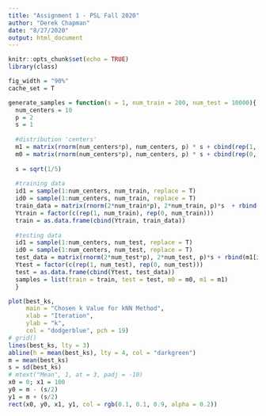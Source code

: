 ```yaml
---
title: "Assignment 1 - PSL Fall 2020"
author: "Derek Chapman"
date: "8/27/2020"
output: html_document
---
```


```r
knitr::opts_chunk$set(echo = TRUE)
library(class)

fig_width = "90%"
cache_set = T
```

```r
generate_samples = function(s = 1, num_train = 200, num_test = 10000){
  num_centers = 10
  p = 2
  s = 1
  
  #distribution 'centers'
  m1 = matrix(rnorm(num_centers*p), num_centers, p) * s + cbind(rep(1, num_centers), rep(0, num_centers))
  m0 = matrix(rnorm(num_centers*p), num_centers, p) * s + cbind(rep(0, num_centers), rep(1, num_centers))
  
  s = sqrt(1/5)
  
  #training data
  id1 = sample(1:num_centers, num_train, replace = T)
  id0 = sample(1:num_centers, num_train, replace = T)
  train_data = matrix(rnorm(2*num_train*p), 2*num_train, p)*s  + rbind(m1[id1, ], m0[id0, ])
  Ytrain = factor(c(rep(1, num_train), rep(0, num_train)))
  train = as.data.frame(cbind(Ytrain, train_data))
  
  #testing data
  id1 = sample(1:num_centers, num_test, replace = T)
  id0 = sample(1:num_centers, num_test, replace = T)
  test_data = matrix(rnorm(2*num_test*p), 2*num_test, p)*s + rbind(m1[id1, ], m0[id0, ])
  Ytest = factor(c(rep(1, num_test), rep(0, num_test)))
  test = as.data.frame(cbind(Ytest, test_data))
  samples = list(train = train, test = test, m0 = m0, m1 = m1)
  }
```


```r
plot(best_ks, 
     main = "Chosen k Value for kNN Method",
     xlab = "Iteration",
     ylab = "k",
     col = "dodgerblue", pch = 19)
# grid()
lines(best_ks, lty = 3)
abline(h = mean(best_ks), lty = 4, col = "darkgreen")
m = mean(best_ks)
s = sd(best_ks)
# mtext("Mean", 1, at = 3, padj = -10)
x0 = 0; x1 = 100
y0 = m - (s/2)
y1 = m + (s/2)
rect(x0, y0, x1, y1, col = rgb(0.1, 0.1, 0.9, alpha = 0.2))
```

